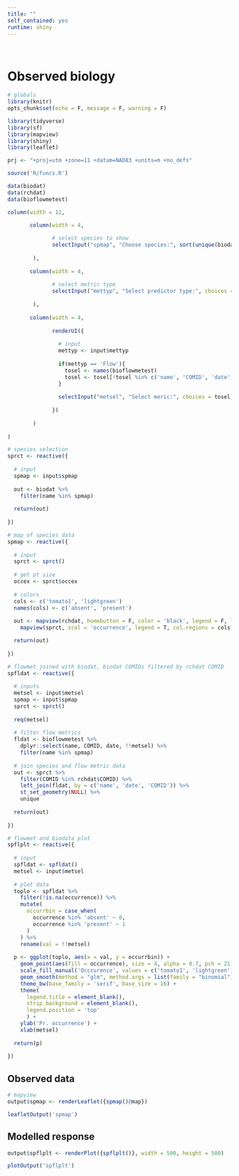 ```yaml
---
title: ""
self_contained: yes
runtime: shiny
---
```


<br>

# Observed biology {.tabset}

```r
# globals
library(knitr)
opts_chunk$set(echo = F, message = F, warning = F)

library(tidyverse)
library(sf)
library(mapview)
library(shiny)
library(leaflet)

prj <- "+proj=utm +zone=11 +datum=NAD83 +units=m +no_defs"

source('R/funcs.R')

data(biodat)
data(rchdat)
data(bioflowmetest)
```

```r
column(width = 12,

       column(width = 4, 
              
              # select species to show
              selectInput("spmap", "Choose species:", sort(unique(biodat$name)))
                
        ), 
       
       column(width = 4,
              
              # select metric type
              selectInput("mettyp", "Select predictor type:", choices = c('Flow'))
       
        ),
       
       column(width = 4, 
              
              renderUI({
                
                # input
                mettyp <- input$mettyp
                
                if(mettyp == 'Flow'){
                  tosel <- names(bioflowmetest)
                  tosel <- tosel[!tosel %in% c('name', 'COMID', 'date', '<NA>')]
                }
                
                selectInput("metsel", "Select meric:", choices = tosel)
                
              })
              
        )
       
)
```

```r
# species selection
sprct <- reactive({
  
  # input
  spmap <- input$spmap
  
  out <- biodat %>% 
    filter(name %in% spmap) 
  
  return(out)
  
})

# map of species data
spmap <- reactive({
  
  # input
  sprct <- sprct()
  
  # get pt size
  occex <- sprct$occex
  
  # colors
  cols <- c('tomato1', 'lightgreen')
  names(cols) <- c('absent', 'present')
  
  out <- mapview(rchdat, homebutton = F, color = 'black', legend = F, lwd = 0.5, alpha = 0.5, layer = 'Reaches') + 
    mapview(sprct, zcol = 'occurrence', legend = T, col.regions = cols, cex = occex, homebutton = F, layer = 'Occurrence')

  return(out)
 
})

# flowmet joined with biodat, biodat COMIDs filtered by rchdat COMID
spfldat <- reactive({
  
  # inputs
  metsel <- input$metsel
  spmap <- input$spmap
  sprct <- sprct()
  
  req(metsel)
  
  # filter flow metrics
  fldat <- bioflowmetest %>% 
    dplyr::select(name, COMID, date, !!metsel) %>% 
    filter(name %in% spmap)
  
  # join species and flow metric data
  out <- sprct %>% 
    filter(COMID %in% rchdat$COMID) %>% 
    left_join(fldat, by = c('name', 'date', 'COMID')) %>% 
    st_set_geometry(NULL) %>% 
    unique
  
  return(out)
  
})

# flowmet and biodata plot
spflplt <- reactive({
  
  # input
  spfldat <- spfldat()
  metsel <- input$metsel
  
  # plot data
  toplo <- spfldat %>% 
    filter(!is.na(occurrence)) %>% 
    mutate(
      occurrbin = case_when(
        occurrence %in% 'absent' ~ 0, 
        occurrence %in% 'present' ~ 1
      )
    ) %>% 
    rename(val = !!metsel)
 
  p <- ggplot(toplo, aes(x = val, y = occurrbin)) +
    geom_point(aes(fill = occurrence), size = 4, alpha = 0.7, pch = 21) +
    scale_fill_manual('Occcurence', values = c('tomato1', 'lightgreen')) +
    geom_smooth(method = "glm", method.args = list(family = "binomial"), fullrange = T) +
    theme_bw(base_family = 'serif', base_size = 16) +
    theme(
      legend.title = element_blank(),
      strip.background = element_blank(),
      legend.position = 'top'
      ) +
    ylab('Pr. occurrence') + 
    xlab(metsel)
  
  return(p)
  
})
```

## Observed data

```r
# mapview
output$spmap <- renderLeaflet({spmap()@map})
```
```r
leafletOutput('spmap')
```

## Modelled response

```r
output$spflplt <- renderPlot({spflplt()}, width = 500, height = 500)
```
```r
plotOutput('spflplt')
```

